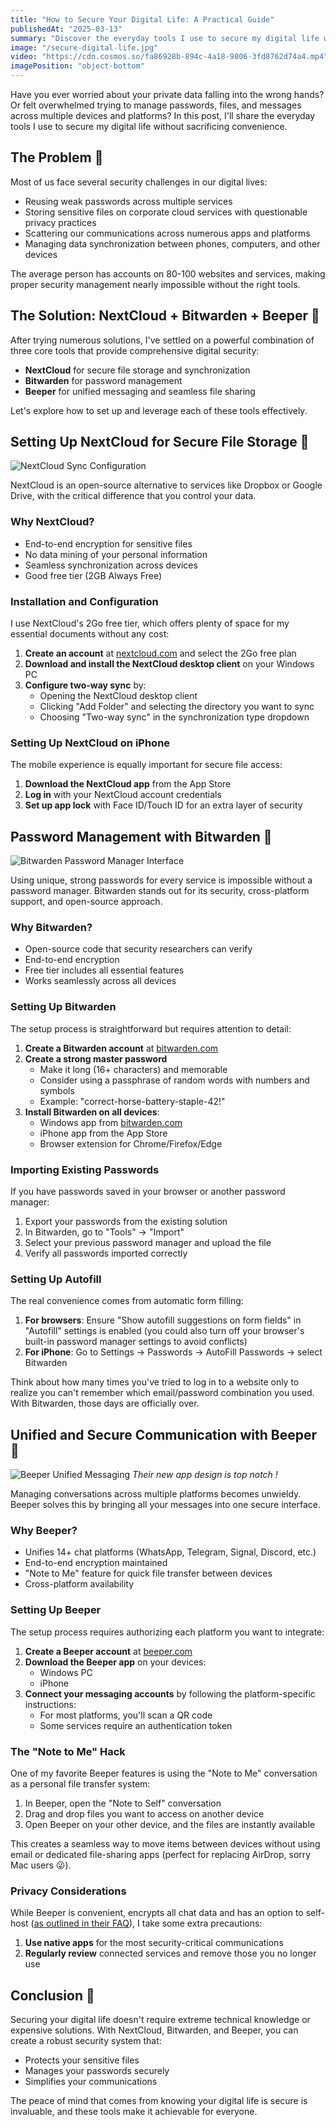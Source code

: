 ```yaml
---
title: "How to Secure Your Digital Life: A Practical Guide"
publishedAt: "2025-03-13"
summary: "Discover the everyday tools I use to secure my digital life without sacrificing convenience - from password management to secure file storage and unified messaging."
image: "/secure-digital-life.jpg"
video: "https://cdn.cosmos.so/fa86928b-894c-4a18-9806-3fd8762d74a4.mp4"
imagePosition: "object-bottom"
---
```


Have you ever worried about your private data falling into the wrong hands? Or felt overwhelmed trying to manage passwords, files, and messages across multiple devices and platforms? In this post, I'll share the everyday tools I use to secure my digital life without sacrificing convenience.

## The Problem 🤔

Most of us face several security challenges in our digital lives:

- Reusing weak passwords across multiple services
- Storing sensitive files on corporate cloud services with questionable privacy practices
- Scattering our communications across numerous apps and platforms
- Managing data synchronization between phones, computers, and other devices

The average person has accounts on 80-100 websites and services, making proper security management nearly impossible without the right tools.

## The Solution: NextCloud + Bitwarden + Beeper 🚀

After trying numerous solutions, I've settled on a powerful combination of three core tools that provide comprehensive digital security:

- **NextCloud** for secure file storage and synchronization
- **Bitwarden** for password management
- **Beeper** for unified messaging and seamless file sharing

Let's explore how to set up and leverage each of these tools effectively.

## Setting Up NextCloud for Secure File Storage 📁

![NextCloud Sync Configuration](/nextcloud.webp)

NextCloud is an open-source alternative to services like Dropbox or Google Drive, with the critical difference that you control your data.

### Why NextCloud?

- End-to-end encryption for sensitive files
- No data mining of your personal information
- Seamless synchronization across devices
- Good free tier (2GB Always Free)

### Installation and Configuration

I use NextCloud's 2Go free tier, which offers plenty of space for my essential documents without any cost:

1. **Create an account** at [nextcloud.com](https://nextcloud.com) and select the 2Go free plan
2. **Download and install the NextCloud desktop client** on your Windows PC
3. **Configure two-way sync** by:
   - Opening the NextCloud desktop client
   - Clicking "Add Folder" and selecting the directory you want to sync
   - Choosing "Two-way sync" in the synchronization type dropdown

### Setting Up NextCloud on iPhone

The mobile experience is equally important for secure file access:

1. **Download the NextCloud app** from the App Store
2. **Log in** with your NextCloud account credentials
3. **Set up app lock** with Face ID/Touch ID for an extra layer of security

## Password Management with Bitwarden 🔐

![Bitwarden Password Manager Interface](/bitwarden.webp)

Using unique, strong passwords for every service is impossible without a password manager. Bitwarden stands out for its security, cross-platform support, and open-source approach.

### Why Bitwarden?

- Open-source code that security researchers can verify
- End-to-end encryption
- Free tier includes all essential features
- Works seamlessly across all devices

### Setting Up Bitwarden

The setup process is straightforward but requires attention to detail:

1. **Create a Bitwarden account** at [bitwarden.com](https://bitwarden.com/go/start-free/)
2. **Create a strong master password**
   - Make it long (16+ characters) and memorable
   - Consider using a passphrase of random words with numbers and symbols
   - Example: "correct-horse-battery-staple-42!"
3. **Install Bitwarden on all devices**:
   - Windows app from [bitwarden.com](https://bitwarden.com/download/)
   - iPhone app from the App Store
   - Browser extension for Chrome/Firefox/Edge

### Importing Existing Passwords

If you have passwords saved in your browser or another password manager:

1. Export your passwords from the existing solution
2. In Bitwarden, go to "Tools" → "Import"
3. Select your previous password manager and upload the file
4. Verify all passwords imported correctly

### Setting Up Autofill

The real convenience comes from automatic form filling:

1. **For browsers**: Ensure "Show autofill suggestions on form fields" in "Autofill" settings is enabled (you could also turn off your browser's built-in password manager settings to avoid conflicts)
2. **For iPhone**: Go to Settings → Passwords → AutoFill Passwords → select Bitwarden

Think about how many times you've tried to log in to a website only to realize you can't remember which email/password combination you used. With Bitwarden, those days are officially over.

## Unified and Secure Communication with Beeper 💬

![Beeper Unified Messaging](/beeper.png)
*Their new app design is top notch !*

Managing conversations across multiple platforms becomes unwieldy. Beeper solves this by bringing all your messages into one secure interface.

### Why Beeper?

- Unifies 14+ chat platforms (WhatsApp, Telegram, Signal, Discord, etc.)
- End-to-end encryption maintained
- "Note to Me" feature for quick file transfer between devices
- Cross-platform availability

### Setting Up Beeper

The setup process requires authorizing each platform you want to integrate:

1. **Create a Beeper account** at [beeper.com](https://beeper.com)
2. **Download the Beeper app** on your devices:
   - Windows PC
   - iPhone
3. **Connect your messaging accounts** by following the platform-specific instructions:
   - For most platforms, you'll scan a QR code
   - Some services require an authentication token

### The "Note to Me" Hack

One of my favorite Beeper features is using the "Note to Me" conversation as a personal file transfer system:

1. In Beeper, open the "Note to Self" conversation
2. Drag and drop files you want to access on another device
3. Open Beeper on your other device, and the files are instantly available

This creates a seamless way to move items between devices without using email or dedicated file-sharing apps (perfect for replacing AirDrop, sorry Mac users 😜).

### Privacy Considerations

While Beeper is convenient, encrypts all chat data and has an option to self-host ([as outlined in their FAQ](https://www.beeper.com/faq#our-primary-objective-is-to-earn-and-keep-your-trust)), I take some extra precautions:

1. **Use native apps** for the most security-critical communications
2. **Regularly review** connected services and remove those you no longer use

## Conclusion 🚀

Securing your digital life doesn't require extreme technical knowledge or expensive solutions. With NextCloud, Bitwarden, and Beeper, you can create a robust security system that:

- Protects your sensitive files
- Manages your passwords securely
- Simplifies your communications

The peace of mind that comes from knowing your digital life is secure is invaluable, and these tools make it achievable for everyone.

